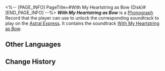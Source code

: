 <%-- [PAGE_INFO]
PageTitle=#With My Heartstring as Bow (Disk)#
[END_PAGE_INFO] --%>
{{Item Infobox
|title       = ''With My Heartstring as Bow''
|id          = 210361
|image       = Item With My Heartstring as Bow (Disk).png{{subst:void|<!--$UPLOAD:<<SpriteOutput/ItemFigures/210001.png>-<Item With My Heartstring as Bow (Disk).png>-<Item Icons>>-->}}
|type        = Disk
|invCategory = Valuables
|rarity      = 3
|effect      = 
|description = A record that can be played on the Express' phonograph. It might be a chance acquisition or a gift from someone else. All sorts of memories surge up when the music plays &mdash; the smiles, encounters, touches, and the excitement of battle. Maybe that is why people still collect records even as society rapidly advances.<br />The current record contains the track "With My Heartstring as Bow."
}}
{{Description|''How shall one face the world if one's heart is unsteady?''}}
'''''With My Heartstring as Bow''''' is a [[Phonograph]] Record that the player can use to unlock the corresponding soundtrack to play on the [[Astral Express]]. It contains the soundtrack [[With My Heartstring as Bow]].

==Other Languages==
{{Other Languages
|en   = ''With My Heartstring as Bow''
|zhs  = 《且挽心月作弧弓》
|zht  = 《且挽心月作弧弓》
|ja   = 『心月を弓にして』
|ko   = ≪심월을 활로 삼아 당기리≫
|es   = Con mi corazón como arco
|fr   = «&nbsp;With My Heartstring as Bow&nbsp;»
|ru   = With My Heartstring as Bow
|th   = "With My Heartstring as Bow"
|vi   = "Giữ Xúc Cảm Làm Cây Cung"
|de   = „Pfeile auf das Selbst vom Bogen des Herzens“
|id   = "With My Heartstring as Bow"
|pt   = "With My Heartstring as Bow"
}}

==Change History==
{{Change History|2.5}}